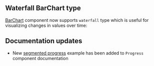 

## Waterfall BarChart type

[BarChart](/charts/bar-chart) component now supports `waterfall` type
which is useful for visualizing changes in values over time:

<Demo data={BarChartDemos.waterfall} />

## Documentation updates

- New [segmented progress](/core/progress/#example-progress-with-segments) example has been added to `Progress` component documentation
